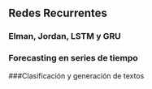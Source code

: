 ## Redes Recurrentes

### Elman, Jordan, LSTM y GRU

### Forecasting en series de tiempo

###Clasificación y generación de textos
